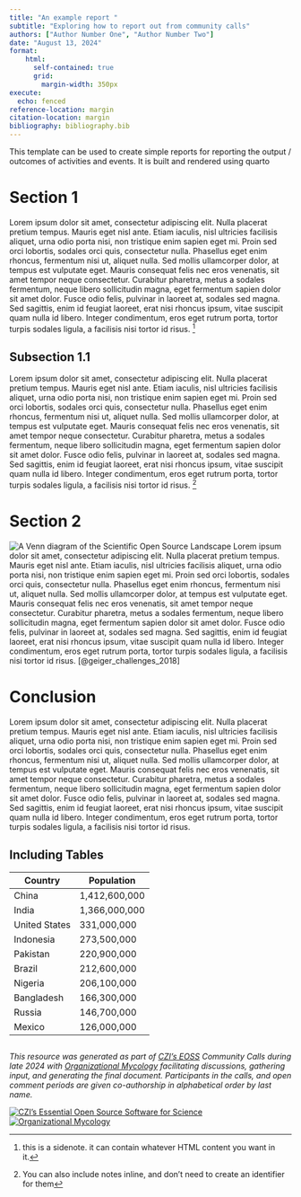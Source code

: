 ```yaml
---
title: "An example report "
subtitle: "Exploring how to report out from community calls"
authors: ["Author Number One", "Author Number Two"]
date: "August 13, 2024"
format:
    html: 
      self-contained: true
      grid: 
        margin-width: 350px
execute: 
  echo: fenced
reference-location: margin
citation-location: margin
bibliography: bibliography.bib
---
```


This template can be used to create simple reports for reporting the output / outcomes of activities and events. It is built and rendered using quarto 

# Section 1 

Lorem ipsum dolor sit amet, consectetur adipiscing elit. Nulla placerat pretium tempus. Mauris eget nisl ante. Etiam iaculis, nisl ultricies facilisis aliquet, urna odio porta nisi, non tristique enim sapien eget mi. Proin sed orci lobortis, sodales orci quis, consectetur nulla. Phasellus eget enim rhoncus, fermentum nisi ut, aliquet nulla. Sed mollis ullamcorper dolor, at tempus est vulputate eget. Mauris consequat felis nec eros venenatis, sit amet tempor neque consectetur. Curabitur pharetra, metus a sodales fermentum, neque libero sollicitudin magna, eget fermentum sapien dolor sit amet dolor. Fusce odio felis, pulvinar in laoreet at, sodales sed magna. Sed sagittis, enim id feugiat laoreet, erat nisi rhoncus ipsum, vitae suscipit quam nulla id libero. Integer condimentum, eros eget rutrum porta, tortor turpis sodales ligula, a facilisis nisi tortor id risus. [^note]

[^note]: this is a sidenote. it can contain whatever HTML content you want in it. 

## Subsection 1.1

Lorem ipsum dolor sit amet, consectetur adipiscing elit. Nulla placerat pretium tempus. Mauris eget nisl ante. Etiam iaculis, nisl ultricies facilisis aliquet, urna odio porta nisi, non tristique enim sapien eget mi. Proin sed orci lobortis, sodales orci quis, consectetur nulla. Phasellus eget enim rhoncus, fermentum nisi ut, aliquet nulla. Sed mollis ullamcorper dolor, at tempus est vulputate eget. Mauris consequat felis nec eros venenatis, sit amet tempor neque consectetur. Curabitur pharetra, metus a sodales fermentum, neque libero sollicitudin magna, eget fermentum sapien dolor sit amet dolor. Fusce odio felis, pulvinar in laoreet at, sodales sed magna. Sed sagittis, enim id feugiat laoreet, erat nisi rhoncus ipsum, vitae suscipit quam nulla id libero. Integer condimentum, eros eget rutrum porta, tortor turpis sodales ligula, a facilisis nisi tortor id risus. ^[You can also include notes inline, and don't need to create an identifier for them]

# Section 2 

![A Venn diagram of the Scientific Open Source Landscape](https://dropshare.duckles.nz/scienceoss.jpg)
Lorem ipsum dolor sit amet, consectetur adipiscing elit. Nulla placerat pretium tempus. Mauris eget nisl ante. Etiam iaculis, nisl ultricies facilisis aliquet, urna odio porta nisi, non tristique enim sapien eget mi. Proin sed orci lobortis, sodales orci quis, consectetur nulla. Phasellus eget enim rhoncus, fermentum nisi ut, aliquet nulla. Sed mollis ullamcorper dolor, at tempus est vulputate eget. Mauris consequat felis nec eros venenatis, sit amet tempor neque consectetur. Curabitur pharetra, metus a sodales fermentum, neque libero sollicitudin magna, eget fermentum sapien dolor sit amet dolor. Fusce odio felis, pulvinar in laoreet at, sodales sed magna. Sed sagittis, enim id feugiat laoreet, erat nisi rhoncus ipsum, vitae suscipit quam nulla id libero. Integer condimentum, eros eget rutrum porta, tortor turpis sodales ligula, a facilisis nisi tortor id risus. [@geiger_challenges_2018]

# Conclusion 

Lorem ipsum dolor sit amet, consectetur adipiscing elit. Nulla placerat pretium tempus. Mauris eget nisl ante. Etiam iaculis, nisl ultricies facilisis aliquet, urna odio porta nisi, non tristique enim sapien eget mi. Proin sed orci lobortis, sodales orci quis, consectetur nulla. Phasellus eget enim rhoncus, fermentum nisi ut, aliquet nulla. Sed mollis ullamcorper dolor, at tempus est vulputate eget. Mauris consequat felis nec eros venenatis, sit amet tempor neque consectetur. Curabitur pharetra, metus a sodales fermentum, neque libero sollicitudin magna, eget fermentum sapien dolor sit amet dolor. Fusce odio felis, pulvinar in laoreet at, sodales sed magna. Sed sagittis, enim id feugiat laoreet, erat nisi rhoncus ipsum, vitae suscipit quam nulla id libero. Integer condimentum, eros eget rutrum porta, tortor turpis sodales ligula, a facilisis nisi tortor id risus.

## Including Tables 
| Country           | Population      |
|-------------------|-----------------|
| China             | 1,412,600,000   |
| India             | 1,366,000,000   |
| United States     | 331,000,000     |
| Indonesia         | 273,500,000     |
| Pakistan          | 220,900,000     |
| Brazil            | 212,600,000     |
| Nigeria           | 206,100,000     |
| Bangladesh        | 166,300,000     |
| Russia            | 146,700,000     |
| Mexico            | 126,000,000     |

<!-- FOOTER & LOGOS Please do not modify below --> 
----
_This resource was generated as part of [CZI's EOSS](https://chanzuckerberg.com/eoss/) Community Calls during late 2024 with 
[Organizational Mycology](https://orgmycology.com) facilitating discussions, gathering input, 
and generating the final document. Participants in the calls, and open comment periods are 
given co-authorship in alphabetical order by last name._  
  

[![CZI's Essential Open Source Software for Science](img/CZI-EOSS.png)](https://czi.co/EOSS)
[![Organizational Mycology](img/om_short_logo.png)](https://orgmycology.com)
